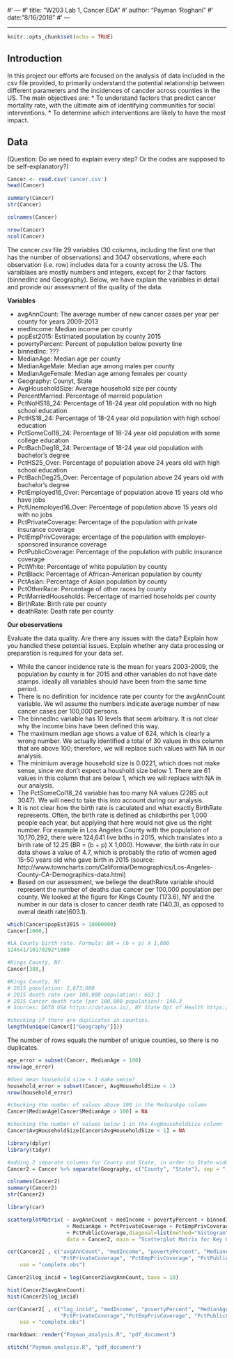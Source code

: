 #' ---
#' title: "W203 Lab 1, Cancer EDA"
#' author: "Payman 'Roghani"
#' date: "8/16/2018"
#' ---

---
```r
knitr::opts_chunk$set(echo = TRUE)
```

## Introduction

In this project our efforts are focused on the analysis of data included in the csv file provided, to primarily understand the potential relationship between different parameters and the incidences of cancder across counties in the US. The main objectives are:
* To understand factors that predict cancer mortality rate, with the ultimate aim of identifying communities for social interventions.
* To determine which interventions are likely to have the most impact.


## Data
(Question: Do we need to explain every step? Or the codes are supposed to be self-explanatory?)

```r
Cancer <- read.csv('cancer.csv')
head(Cancer)
```

```r
summary(Cancer)
str(Cancer)
```

```r
colnames(Cancer)
```


```r
nrow(Cancer)
ncol(Cancer)
```

The cancer.csv file 29 variables (30 columns, including the first one that has the number of observations) and 3047 observations, where each observation (i.e. row) includes data for a county across the US. The varaiblaes are mostly numbers and integers, except for 2 thar factors (binnedInc and Geography). Below, we have explain the variables in detail and provide our assessment of the quality of the data.  

**Variables**

* avgAnnCount: The average number of new cancer cases per year per county for years 2009-2013
* medIncome: Median income per county
* popEst2015: Estimated population by county 2015
* povertyPercent: Percent of population below poverty line
* binnedInc: ???
* MedianAge: Median age per county
* MedianAgeMale: Median age among males per county    
* MedianAgeFemale: Median age among females per county  
* Geography: Counyt, State
* AvgHouseholdSize: Average household size per county
* PercentMarried: Percentage of marreid population
* PctNoHS18_24: Percentage of 18-24 year old population with no high school education
* PctHS18_24: Percentage of 18-24 year old population with high school education
* PctSomeCol18_24: Percentage of 18-24 year old population with some college education
* PctBachDeg18_24: Percentage of 18-24 year old population with bachelor's degree 
* PctHS25_Over: Percentage of population above 24 years old with high school education
* PctBachDeg25_Over: Percentage of population above 24 years old with bachelor's degree 
* PctEmployed16_Over: Percentage of population above 15 years old who have jobs
* PctUnemployed16_Over: Percentage of population above 15 years old with no jobs
* PctPrivateCoverage: Percentage of the population with private insurance coverage
* PctEmpPrivCoverage: ercentage of the population with employer-sponsored insurance coverage
* PctPublicCoverage: Percentage of the population with public insurance coverage
* PctWhite: Percentage of white population by county
* PctBlack: Percentage of African-American population by county
* PctAsian: Percentage of Asian population by county
* PctOtherRace: Percentage of other races by county
* PctMarriedHouseholds: Percentage of married hoseholds per county
* BirthRate: Birth rate per county
* deathRate: Death rate per county       

**Our obeservations**

Evaluate the data quality. Are there any issues with the data? Explain how you handled these potential issues.
Explain whether any data processing or preparation is required for your data set.


* While the cancer incidence rate is the mean for years 2003-2009, the population by county is for 2015 and other variables do not have date stamps. Ideally all variables should have been from the same time period.
* There is no definition for incidence rate per county for the avgAnnCount variable. We wil assume the numbers indicate average number of new cancer cases per 100,000 persons. 
* The binnedInc variable has 10 levels that seem arbitrary. It is not clear why the income bins have been defined this way.
* The maximum median age shows a value of 624, which is clearly a wrong number. We actually identified a total of 30 values in this column that are above 100; therefore, we will replace such values with NA in our analysis.
* The minimium average household size is 0.0221, which does not make sense, since we don't expect a houshold size below 1. There are 61 values in this column that are below 1, which we will replace with NA in our analysis.  
* The PctSomeCol18_24 variable has too many NA values (2285 out 3047). We will need to take this into account during our analysis. 
* It is not clear how the birth rate is caculated and what exactly BirthRate represents. Often, the birth rate is defined as childbirths per 1,000 people each year, but applying that here would not give us the right number. For example in Los Angeles County with the population of 10,170,292, there were 124,641 live biths in 2015, which translates into a birth rate of 12.25 (BR = (b ÷ p) X 1,000). However, the birth rate in our data shows a value of 4.7, which is probably the ratio of women aged 15-50 years old who gave birth in 2015 (source: http://www.towncharts.com/California/Demographics/Los-Angeles-County-CA-Demographics-data.html)
* Based on our assessment, we beliege the deathRate variable should represent the number of deaths due cancer per 100,000 population per county. We looked at the figure for Kings County (173.6), NY and the number in our data is closer to cancer death rate (140.3), as opposed to overal death rate(603.1).

```r
which(Cancer$popEst2015 > 10000000)
Cancer[1000,]
```
```r
#LA County birth rate. Formula: BR = (b ÷ p) X 1,000
124641/10170292*1000
```

```r
#Kings County, NY
Cancer[388,]
```


```r
#Kings County, NY
# 2015 population: 2,673,000
# 2015 death rate (per 100,000 population): 603.1
# 2015 Cancer death rate (per 100,000 population): 140.3
# Sources: DATA USA https://datausa.io/, NY State Dpt of Health https://www.health.ny.gov/
```


```r
#checking if there are duplicates in counties. 
length(unique(Cancer[["Geography"]]))
```
The number of rows equals the number of unique counties, so there is no duplicates.

```r
age_error = subset(Cancer, MedianAge > 100)
nrow(age_error)
```

```r
#does mean household size < 1 make sense?
household_error = subset(Cancer, AvgHouseholdSize < 1)
nrow(household_error)
```

```r
#checking the number of values above 100 in the MedianAge column
Cancer$MedianAge[Cancer$MedianAge > 100] = NA
```

```r
#checking the number of values below 1 in the AvgHouseholdSize column
Cancer$AvgHouseholdSize[Cancer$AvgHouseholdSize < 1] = NA
```

```r
library(dplyr)
library(tidyr)
```

```r
#adding 2 separate columns for County and State, in order to State-wide analysis of the data
Cancer2 = Cancer %>% separate(Geography, c("County", "State"), sep = ",", remove = FALSE)
```


```r
colnames(Cancer2)
summary(Cancer2)
str(Cancer2)
```

```r
library(car)
```

```r
scatterplotMatrix( ~ avgAnnCount + medIncome + povertyPercent + binnedInc
                   + MedianAge + PctPrivateCoverage + PctEmpPrivCoverage 
                   + PctPublicCoverage,diagonal=list(method="histogram"), 
                   data = Cancer2, main = "Scatterplot Matrix for Key Cancer Data Variables")
```

```r
cor(Cancer2[ , c("avgAnnCount", "medIncome", "povertyPercent", "MedianAge", 
                 "PctPrivateCoverage", "PctEmpPrivCoverage", "PctPublicCoverage")], 
    use = "complete.obs")
```

```r
Cancer2$log_incid = log(Cancer2$avgAnnCount, base = 10)
```

```r
hist(Cancer2$avgAnnCount)
hist(Cancer2$log_incid)
```

```r
cor(Cancer2[ , c("log_incid", "medIncome", "povertyPercent", "MedianAge", 
                 "PctPrivateCoverage","PctEmpPrivCoverage", "PctPublicCoverage")], 
    use = "complete.obs")
```
```r
rmarkdown::render("Payman_analysis.R", "pdf_document")
```
```r
stitch("Payman_analysis.R", "pdf_document")
```




